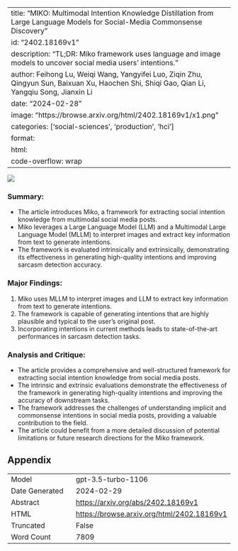 
---
title: "MIKO: Multimodal Intention Knowledge Distillation from Large Language Models for Social-Media Commonsense Discovery"
id: "2402.18169v1"
description: "TL;DR: Miko framework uses language and image models to uncover social media users' intentions."
author: Feihong Lu, Weiqi Wang, Yangyifei Luo, Ziqin Zhu, Qingyun Sun, Baixuan Xu, Haochen Shi, Shiqi Gao, Qian Li, Yangqiu Song, Jianxin Li
date: "2024-02-28"
image: "https://browse.arxiv.org/html/2402.18169v1/x1.png"
categories: ['social-sciences', 'production', 'hci']
format:
  html:
    code-overflow: wrap
---

![](https://browse.arxiv.org/html/2402.18169v1/x1.png)

### Summary:
- The article introduces Miko, a framework for extracting social intention knowledge from multimodal social media posts.
- Miko leverages a Large Language Model (LLM) and a Multimodal Large Language Model (MLLM) to interpret images and extract key information from text to generate intentions.
- The framework is evaluated intrinsically and extrinsically, demonstrating its effectiveness in generating high-quality intentions and improving sarcasm detection accuracy.

### Major Findings:
1. Miko uses MLLM to interpret images and LLM to extract key information from text to generate intentions.
2. The framework is capable of generating intentions that are highly plausible and typical to the user’s original post.
3. Incorporating intentions in current methods leads to state-of-the-art performances in sarcasm detection tasks.

### Analysis and Critique:
- The article provides a comprehensive and well-structured framework for extracting social intention knowledge from social media posts.
- The intrinsic and extrinsic evaluations demonstrate the effectiveness of the framework in generating high-quality intentions and improving the accuracy of downstream tasks.
- The framework addresses the challenges of understanding implicit and commonsense intentions in social media posts, providing a valuable contribution to the field.
- The article could benefit from a more detailed discussion of potential limitations or future research directions for the Miko framework.

## Appendix

|          |          |
|----------|----------|
| Model     | gpt-3.5-turbo-1106       |
| Date Generated     | 2024-02-29       |
| Abstract | [https://arxiv.org/abs/2402.18169v1](https://arxiv.org/abs/2402.18169v1)        |
| HTML     | [https://browse.arxiv.org/html/2402.18169v1](https://browse.arxiv.org/html/2402.18169v1)       |
| Truncated       | False       |
| Word Count       | 7809       |